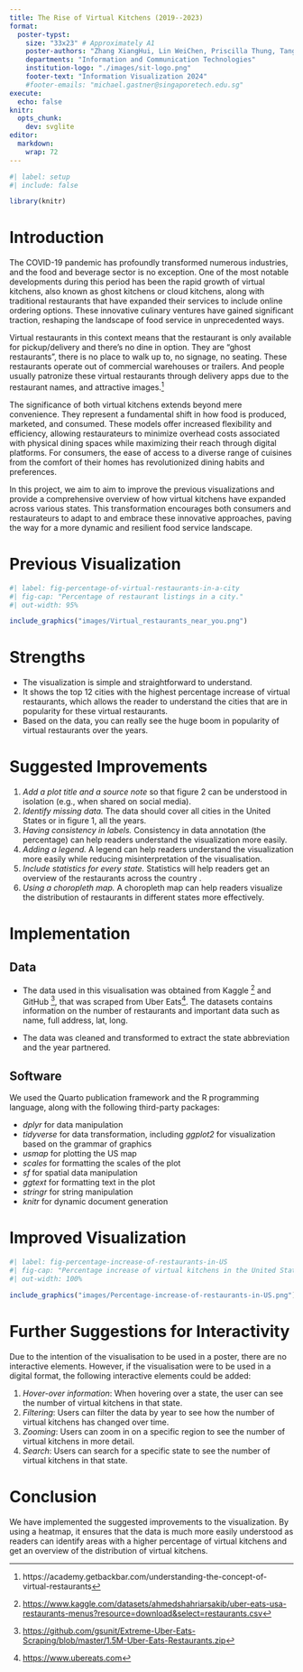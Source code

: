 ```yaml
---
title: The Rise of Virtual Kitchens (2019--2023)
format:
  poster-typst: 
    size: "33x23" # Approximately A1
    poster-authors: "Zhang XiangHui, Lin WeiChen, Priscilla Thung, Tang Guan You, Arshad Bin Mazlan, Wong Jing Yong Shawn"
    departments: "Information and Communication Technologies"
    institution-logo: "./images/sit-logo.png"
    footer-text: "Information Visualization 2024"
    #footer-emails: "michael.gastner@singaporetech.edu.sg"
execute:
  echo: false
knitr:
  opts_chunk:
    dev: svglite
editor: 
  markdown: 
    wrap: 72
---
```


```r
#| label: setup
#| include: false

library(knitr)

```

# Introduction

The COVID-19 pandemic has profoundly transformed numerous industries,
and the food and beverage sector is no exception. One of the most
notable developments during this period has been the rapid growth of
virtual kitchens, also known as ghost kitchens or cloud kitchens, along
with traditional restaurants that have expanded their services to
include online ordering options. These innovative culinary ventures have
gained significant traction, reshaping the landscape of food service in
unprecedented ways.

Virtual restaurants in this context means that the restaurant is only
available for pickup/delivery and there’s no dine in option. They are
“ghost restaurants”, there is no place to walk up to, no signage, no
seating. These restaurants operate out of commercial warehouses or
trailers. And people usually patronize these virtual restaurants through
delivery apps due to the restaurant names, and attractive images.[^1]

[^1]: https://academy.getbackbar.com/understanding-the-concept-of-virtual-restaurants

The significance of both virtual kitchens extends beyond mere
convenience. They represent a fundamental shift in how food is produced,
marketed, and consumed. These models offer increased flexibility and
efficiency, allowing restaurateurs to minimize overhead costs associated
with physical dining spaces while maximizing their reach through digital
platforms. For consumers, the ease of access to a diverse range of
cuisines from the comfort of their homes has revolutionized dining
habits and preferences.

In this project, we aim to aim to improve the previous visualizations
and provide a comprehensive overview of how virtual kitchens have
expanded across various states. This transformation encourages both
consumers and restaurateurs to adapt to and embrace these innovative
approaches, paving the way for a more dynamic and resilient food service
landscape.

# Previous Visualization

```r
#| label: fig-percentage-of-virtual-restaurants-in-a-city
#| fig-cap: "Percentage of restaurant listings in a city."
#| out-width: 95%

include_graphics("images/Virtual_restaurants_near_you.png")
```

# Strengths

-   The visualization is simple and straightforward to understand.
-   It shows the top 12 cities with the highest percentage increase of
    virtual restaurants, which allows the reader to understand the
    cities that are in popularity for these virtual restaurants.
-   Based on the data, you can really see the huge boom in popularity of
    virtual restaurants over the years.

# Suggested Improvements

1.  *Add a plot title and a source note* so that figure 2 can be
    understood in isolation (e.g., when shared on social media).
2.  *Identify missing data.* The data should cover all cities in the
    United States or in figure 1, all the years.
3.  *Having consistency in labels.* Consistency in data annotation (the
    percentage) can help readers understand the visualization more
    easily.
4.  *Adding a legend.* A legend can help readers understand the
    visualization more easily while reducing misinterpretation of the
    visualisation.
5.  *Include statistics for every state.* Statistics will help readers
    get an overview of the restaurants across the country .
6.  *Using a choropleth map.* A choropleth map can help readers
    visualize the distribution of restaurants in different states more
    effectively.

# Implementation

## Data

-   The data used in this visualisation was obtained from Kaggle [^2] and GitHub [^3],
    that was scraped from Uber Eats[^4]. The datasets contains
    information on the number of restaurants and important data such as
    name, full address, lat, long.

[^2]: <https://www.kaggle.com/datasets/ahmedshahriarsakib/uber-eats-usa-restaurants-menus?resource=download&select=restaurants.csv>

[^3]: <https://github.com/gsunit/Extreme-Uber-Eats-Scraping/blob/master/1.5M-Uber-Eats-Restaurants.zip>

[^4]: <https://www.ubereats.com>

-   The data was cleaned and transformed to extract the state
    abbreviation and the year partnered.

## Software

We used the Quarto publication framework and the R programming language,
along with the following third-party packages:

-   *dplyr* for data manipulation
-   *tidyverse* for data transformation, including *ggplot2* for
    visualization based on the grammar of graphics
-   *usmap* for plotting the US map
-   *scales* for formatting the scales of the plot
-   *sf* for spatial data manipulation
-   *ggtext* for formatting text in the plot
-   *stringr* for string manipulation
-   *knitr* for dynamic document generation

```{=typst}
#v(2em)
```
# Improved Visualization

```r
#| label: fig-percentage-increase-of-restaurants-in-US
#| fig-cap: "Percentage increase of virtual kitchens in the United States."
#| out-width: 100%

include_graphics("images/Percentage-increase-of-restaurants-in-US.png")
```

# Further Suggestions for Interactivity

Due to the intention of the visualisation to be used in a poster, there
are no interactive elements. However, if the visualisation were to be
used in a digital format, the following interactive elements could be
added:

1.  *Hover-over information*: When hovering over a state, the user can
    see the number of virtual kitchens in that state.
2.  *Filtering*: Users can filter the data by year to see how the number
    of virtual kitchens has changed over time.
3.  *Zooming*: Users can zoom in on a specific region to see the number
    of virtual kitchens in more detail.
4.  *Search*: Users can search for a specific state to see the number of
    virtual kitchens in that state.

# Conclusion

We have implemented the suggested improvements to the visualization. By
using a heatmap, it ensures that the data is much more easily understood
as readers can identify areas with a higher percentage of virtual
kitchens and get an overview of the distribution of virtual kitchens.
